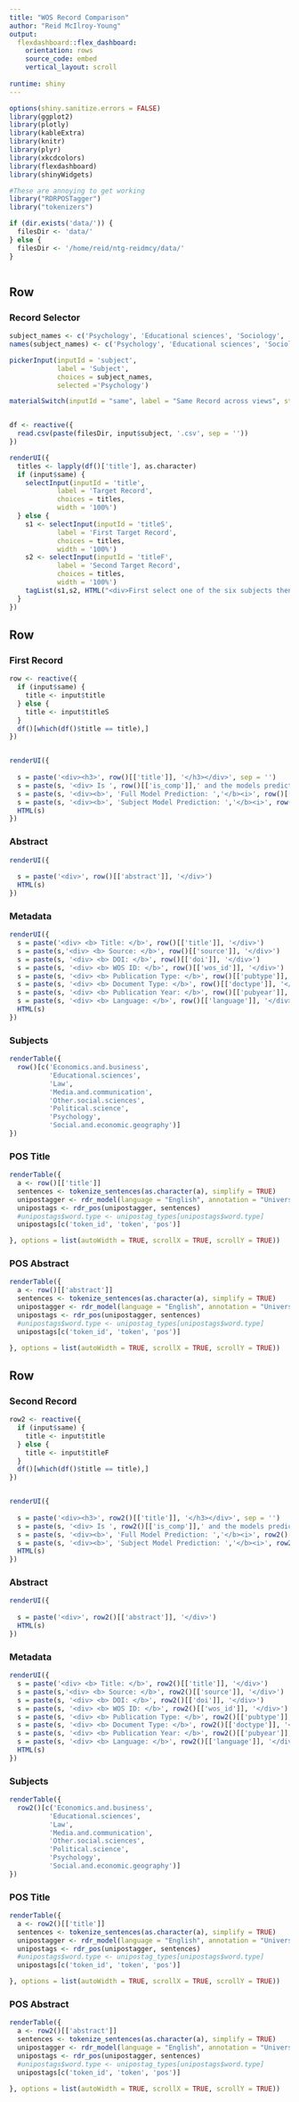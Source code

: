 ```yaml
---
title: "WOS Record Comparison"
author: "Reid McIlroy-Young"
output: 
  flexdashboard::flex_dashboard:
    orientation: rows
    source_code: embed
    vertical_layout: scroll
    
runtime: shiny
---
```


<style>
.navbar {
  background-color:maroon;
  border-color:black;
}
.navbar-brand {
color:white!important;
}
</style>

```r
options(shiny.sanitize.errors = FALSE)
library(ggplot2)
library(plotly)
library(kableExtra)
library(knitr)
library(plyr)
library(xkcdcolors)
library(flexdashboard)
library(shinyWidgets)

#These are annoying to get working
library("RDRPOSTagger")
library("tokenizers")

if (dir.exists('data/')) {
  filesDir <- 'data/'
} else {
  filesDir <- '/home/reid/ntg-reidmcy/data/'
}



```

Row
-----------------------------------------------------------------------

### Record Selector

```r
subject_names <- c('Psychology', 'Educational sciences', 'Sociology', 'Political science', 'Other social sciences', 'Media and communication', 'Law', 'Economics and business')
names(subject_names) <- c('Psychology', 'Educational sciences', 'Sociology', 'Political science', 'Other social sciences', 'Media and communication', 'Law', 'Economics and business')

pickerInput(inputId = 'subject',
            label = 'Subject',
            choices = subject_names,
            selected ='Psychology')

materialSwitch(inputId = "same", label = "Same Record across views", status = "primary", right = TRUE)


df <- reactive({
  read.csv(paste(filesDir, input$subject, '.csv', sep = ''))
})

renderUI({
  titles <- lapply(df()['title'], as.character)
  if (input$same) {
    selectInput(inputId = 'title',
            label = 'Target Record',
            choices = titles,
            width = '100%')
  } else {
    s1 <- selectInput(inputId = 'titleS',
            label = 'First Target Record',
            choices = titles,
            width = '100%')
    s2 <- selectInput(inputId = 'titleF',
            label = 'Second Target Record',
            choices = titles,
            width = '100%')
    tagList(s1,s2, HTML("<div>First select one of the six subjects then choose if you want two views of the same record, or each view to show a separate record.<br> <br> This app is a viewer for some of the records used in my thesis. It shows all the relevant information provided about two records, along with the models predictions. The models are two deep neural networks trained to detect computational style in social science papers. The first uses the full dataset while the second uses only records from a single subject. The models generally agree, but do have a few differences of opinion. When using the app try and find records with differing results and determine what caused them.</div>"))
  }
})

```


Row {.tabset}
-------------------------------------

### First Record

``` r

row <- reactive({
  if (input$same) {
    title <- input$title
  } else {
    title <- input$titleS
  }
  df()[which(df()$title == title),]
})


renderUI({
  
  s = paste('<div><h3>', row()[['title']], '</h3></div>', sep = '')
  s = paste(s, '<div> Is ', row()[['is_comp']],' and the models predict it:</div>')
  s = paste(s, '<div><b>', 'Full Model Prediction: ','</b><i>', row()[['pred']], '</i> with probabily of being computational: ', sprintf('%.1f', row()[['probPos']] * 100) , '%</div>', sep = '')
  s = paste(s, '<div><b>', 'Subject Model Prediction: ','</b><i>', row()[['pred_part']], '</i> with probabily of being computational: ', sprintf('%.1f', row()[['probPos_partial']] * 100) , '%</div>', sep = '')
  HTML(s)
})

```

### Abstract

``` r
renderUI({
  
  s = paste('<div>', row()[['abstract']], '</div>')
  HTML(s)
})
```

### Metadata

``` r
renderUI({
  s = paste('<div> <b> Title: </b>', row()[['title']], '</div>')
  s = paste(s,'<div> <b> Source: </b>', row()[['source']], '</div>')
  s = paste(s, '<div> <b> DOI: </b>', row()[['doi']], '</div>')
  s = paste(s, '<div> <b> WOS ID: </b>', row()[['wos_id']], '</div>')
  s = paste(s, '<div> <b> Publication Type: </b>', row()[['pubtype']], '</div>')
  s = paste(s, '<div> <b> Document Type: </b>', row()[['doctype']], '</div>')
  s = paste(s, '<div> <b> Publication Year: </b>', row()[['pubyear']], '</div>')
  s = paste(s, '<div> <b> Language: </b>', row()[['language']], '</div>')
  HTML(s)
})
```

### Subjects

``` r
renderTable({
  row()[c('Economics.and.business', 
          'Educational.sciences',
          'Law',
          'Media.and.communication',
          'Other.social.sciences',
          'Political.science',
          'Psychology',
          'Social.and.economic.geography')]
})
```

### POS Title

``` r
renderTable({
  a <- row()[['title']]
  sentences <- tokenize_sentences(as.character(a), simplify = TRUE)
  unipostagger <- rdr_model(language = "English", annotation = "UniversalPOS")
  unipostags <- rdr_pos(unipostagger, sentences)
  #unipostags$word.type <- unipostag_types[unipostags$word.type]
  unipostags[c('token_id', 'token', 'pos')]

}, options = list(autoWidth = TRUE, scrollX = TRUE, scrollY = TRUE))
```


### POS Abstract

``` r
renderTable({
  a <- row()[['abstract']]
  sentences <- tokenize_sentences(as.character(a), simplify = TRUE)
  unipostagger <- rdr_model(language = "English", annotation = "UniversalPOS")
  unipostags <- rdr_pos(unipostagger, sentences)
  #unipostags$word.type <- unipostag_types[unipostags$word.type]
  unipostags[c('token_id', 'token', 'pos')]

}, options = list(autoWidth = TRUE, scrollX = TRUE, scrollY = TRUE))
```

Row {.tabset}
-------------------------------------

### Second Record

``` r

row2 <- reactive({
  if (input$same) {
    title <- input$title
  } else {
    title <- input$titleF
  }
  df()[which(df()$title == title),]
})


renderUI({
  
  s = paste('<div><h3>', row2()[['title']], '</h3></div>', sep = '')
  s = paste(s, '<div> Is ', row2()[['is_comp']],' and the models predict it:</div>')
  s = paste(s, '<div><b>', 'Full Model Prediction: ','</b><i>', row2()[['pred']], '</i> with probabily of being computational: ', sprintf('%.1f', row2()[['probPos']] * 100) , '%</div>', sep = '')
  s = paste(s, '<div><b>', 'Subject Model Prediction: ','</b><i>', row2()[['pred_part']], '</i> with probabily of being computational: ', sprintf('%.1f', row2()[['probPos_partial']] * 100) , '%</div>', sep = '')
  HTML(s)
})

```

### Abstract

``` r
renderUI({
  
  s = paste('<div>', row2()[['abstract']], '</div>')
  HTML(s)
})
```

### Metadata

``` r
renderUI({
  s = paste('<div> <b> Title: </b>', row2()[['title']], '</div>')
  s = paste(s,'<div> <b> Source: </b>', row2()[['source']], '</div>')
  s = paste(s, '<div> <b> DOI: </b>', row2()[['doi']], '</div>')
  s = paste(s, '<div> <b> WOS ID: </b>', row2()[['wos_id']], '</div>')
  s = paste(s, '<div> <b> Publication Type: </b>', row2()[['pubtype']], '</div>')
  s = paste(s, '<div> <b> Document Type: </b>', row2()[['doctype']], '</div>')
  s = paste(s, '<div> <b> Publication Year: </b>', row2()[['pubyear']], '</div>')
  s = paste(s, '<div> <b> Language: </b>', row2()[['language']], '</div>')
  HTML(s)
})
```

### Subjects

``` r
renderTable({
  row2()[c('Economics.and.business', 
          'Educational.sciences',
          'Law',
          'Media.and.communication',
          'Other.social.sciences',
          'Political.science',
          'Psychology',
          'Social.and.economic.geography')]
})
```

### POS Title

``` r
renderTable({
  a <- row2()[['title']]
  sentences <- tokenize_sentences(as.character(a), simplify = TRUE)
  unipostagger <- rdr_model(language = "English", annotation = "UniversalPOS")
  unipostags <- rdr_pos(unipostagger, sentences)
  #unipostags$word.type <- unipostag_types[unipostags$word.type]
  unipostags[c('token_id', 'token', 'pos')]

}, options = list(autoWidth = TRUE, scrollX = TRUE, scrollY = TRUE))
```

### POS Abstract

``` r
renderTable({
  a <- row2()[['abstract']]
  sentences <- tokenize_sentences(as.character(a), simplify = TRUE)
  unipostagger <- rdr_model(language = "English", annotation = "UniversalPOS")
  unipostags <- rdr_pos(unipostagger, sentences)
  #unipostags$word.type <- unipostag_types[unipostags$word.type]
  unipostags[c('token_id', 'token', 'pos')]

}, options = list(autoWidth = TRUE, scrollX = TRUE, scrollY = TRUE))
```
